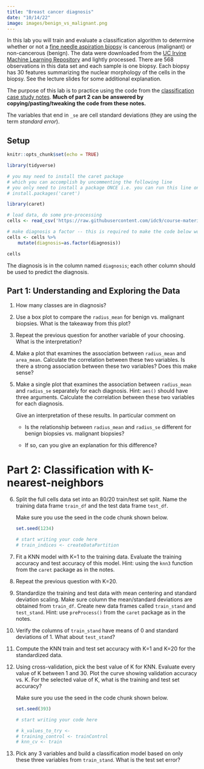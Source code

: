 ```yaml
---
title: "Breast cancer diagnosis"
date: "10/14/22"
image: images/benign_vs_malignant.png
---
```


In this lab you will train and evaluate a classification algorithm to determine whether or not a [fine needle aspiration biopsy](https://en.wikipedia.org/wiki/Fine-needle_aspiration) is cancerous (malignant) or non-cancerous (benign). The data were downloaded from the [UC Irvine Machine Learning Repository](https://archive.ics.uci.edu/ml/datasets/Breast+Cancer+Wisconsin+%28Diagnostic%29) and lightly processed. There are 568 observations in this data set and each sample is one biopsy.
Each biopsy has 30 features summarizing the nuclear morphology of the cells in the biopsy.
See the lecture slides for some additional explanation.

The purpose of this lab is to practice using the code from the [classification case study notes](https://www.stat20.org/3-prediction/16-classification-case-study/notes.html). **Much of part 2 can be answered by copying/pasting/tweaking the code from these notes.**

The variables that end in `_se` are cell standard deviations (they are using the term *standard error*).

## Setup

```r
knitr::opts_chunk$set(echo = TRUE)
```



```r
library(tidyverse)

# you may need to install the caret package
# which you can accomplish by uncommenting the following line
# you only need to install a package ONCE i.e. you can run this line once then never again
# install.packages('caret')

library(caret)

# load data, do some pre-processing
cells <- read_csv('https://raw.githubusercontent.com/idc9/course-materials/main/3-prediction/labs/brca_fna_data.csv')

# make diagnosis a factor -- this is required to make the code below work!
cells <- cells %>% 
    mutate(diagnosis=as.factor(diagnosis))

cells
```

The diagnosis is in the column named `diagnosis`; each other column should be used to predict the diagnosis.

## Part 1: Understanding and Exploring the Data

1. How many classes are in diagnosis?

2. Use a box plot to compare the `radius_mean` for benign vs. malignant biopsies. What is the takeaway from this plot?

3.  Repeat the previous question for another variable of your choosing. What is the interpretation?

4.  Make a plot that examines the association between `radius_mean` and `area_mean`. Calculate the correlation between these two variables. Is there a strong association between these two variables? Does this make sense?

5.  Make a single plot that examines the association between `radius_mean` and `radius_se` separately for each diagnosis. Hint: `aes()` should have three arguments. Calculate the correlation between these two variables for each diagnosis.

    Give an interpretation of these results. In particular comment on

    - Is the relationship between `radius_mean` and `radius_se` different for benign biopsies vs. malignant biopsies?

    - If so, can you give an explanation for this difference?


# Part 2: Classification with K-nearest-neighbors

6.  Split the full cells data set into an 80/20 train/test set split. Name the training data frame `train_df` and the test data frame `test_df`.

    Make sure you use the seed in the code chunk shown below.

    ```r
    set.seed(1234)

    # start writing your code here
    # train_indices <- createDataPartition
    ```

7.  Fit a KNN model with K=1 to the training data. Evaluate the training accuracy and test accuracy of this model. Hint: using the `knn3` function from the `caret` package as in the notes.

8.  Repeat the previous question with K=20.

9.  Standardize the training and test data with mean centering and standard deviation scaling. Make sure column the mean/standard deviations are obtained from `train_df`. Create new data frames called `train_stand` and `test_stand`. Hint: use `preProcess()` from the `caret` package as in the notes.

10.  Verify the columns of `train_stand` have means of 0 and standard deviations of 1. What about `test_stand`?

11.  Compute the KNN train and test set accuracy with K=1 and K=20 for the standardized data.

12. Using cross-validation, pick the best value of K for KNN. Evaluate every value of K between 1 and 30. Plot the curve showing validation accuracy vs. K.  For the selected value of K, what is the training and test set accuracy?

    Make sure you use the seed in the code chunk shown below.

    ```r
    set.seed(393)
      
    # start writing your code here
    
    # k_values_to_try <-
    # training_control <- trainControl
    # knn_cv <- train
    ```

13. Pick any 3 variables and build a classification model based on only these three variables from `train_stand`. What is the test set error?